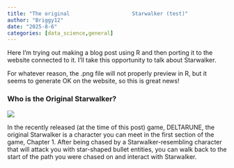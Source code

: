 ```yaml
---
title: "The original                    Starwalker (test)"
author: "Briggy12"
date: "2025-8-6"
categories: [data_science,general]
---
```


Here I'm trying out making a blog post using R and then porting it to the website connected to it. I'll take this opportunity to talk about Starwalker.

For whatever reason, the .png file will not properly preview in R, but it seems to generate OK on the website, so this is great news!

### Who is the Original                 Starwalker?

![](/images/OIP.png)

In the recently released (at the time of this post) game, DELTARUNE, the original Starwalker is a character you can meet in the first section of the game, Chapter 1. After being chased by a Starwalker-resembling character that will attack you with star-shaped bullet entities, you can walk back to the start of the path you were chased on and interact with Starwalker.
